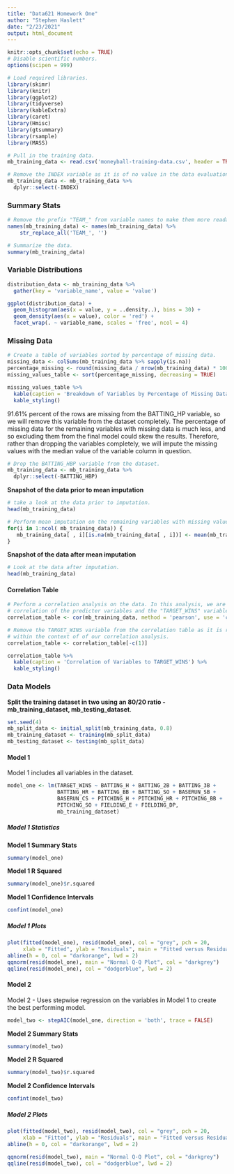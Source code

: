 ```yaml
---
title: "Data621 Homework One"
author: "Stephen Haslett"
date: "2/23/2021"
output: html_document
---
```


```r
knitr::opts_chunk$set(echo = TRUE)
# Disable scientific numbers.
options(scipen = 999)

# Load required libraries.
library(skimr)
library(knitr)
library(ggplot2)
library(tidyverse)
library(kableExtra)
library(caret)
library(Hmisc)
library(gtsummary)
library(rsample)
library(MASS)
```



```r
# Pull in the training data.
mb_training_data <- read.csv('moneyball-training-data.csv', header = TRUE)

# Remove the INDEX variable as it is of no value in the data evaluation.
mb_training_data <- mb_training_data %>% 
  dplyr::select(-INDEX)
```

### Summary Stats

```r
# Remove the prefix "TEAM_" from variable names to make them more readable.
names(mb_training_data) <- names(mb_training_data) %>% 
    str_replace_all('TEAM_', '')

# Summarize the data.
summary(mb_training_data)
```


### Variable Distributions

```r
distribution_data <- mb_training_data %>%
  gather(key = 'variable_name', value = 'value')

ggplot(distribution_data) + 
  geom_histogram(aes(x = value, y = ..density..), bins = 30) + 
  geom_density(aes(x = value), color = 'red') +
  facet_wrap(. ~ variable_name, scales = 'free', ncol = 4)
```


### Missing Data

```r
# Create a table of variables sorted by percentage of missing data. 
missing_data <- colSums(mb_training_data %>% sapply(is.na))
percentage_missing <- round(missing_data / nrow(mb_training_data) * 100, 2)
missing_values_table <- sort(percentage_missing, decreasing = TRUE)

missing_values_table %>%
  kable(caption = 'Breakdown of Variables by Percentage of Missing Data') %>%
  kable_styling()
```


91.61% percent of the rows are missing from the BATTING_HP variable, so we will remove this variable from the dataset completely. The percentage of missing data for the remaining variables with missing data is much less, and so excluding them from the final model could skew the results. Therefore, rather than dropping the variables completely, we will impute the missing values with the median value of the variable column in question.

```r
# Drop the BATTING_HBP variable from the dataset.
mb_training_data <- mb_training_data %>% 
  dplyr::select(-BATTING_HBP)
```

**Snapshot of the data prior to mean imputation**

```r
# take a look at the data prior to imputation.
head(mb_training_data)
```


```r
# Perform mean imputation on the remaining variables with missing values.
for(i in 1:ncol( mb_training_data)) {
   mb_training_data[ , i][is.na(mb_training_data[ , i])] <- mean(mb_training_data[ , i], na.rm = TRUE)
}
```

**Snapshot of the data after mean imputation**

```r
# Look at the data after imputation.
head(mb_training_data)
```


#### Correlation Table

```r
# Perform a correlation analysis on the data. In this analysis, we are only interested in the
# correlation of the predicter variables and the "TARGET_WINS" variable.
correlation_table <- cor(mb_training_data, method = 'pearson', use = 'complete.obs')[,1]

# Remove the TARGET_WINS variable from the correlation table as it is redundant
# within the context of of our correlation analysis.
correlation_table <- correlation_table[-c(1)]

correlation_table %>%
  kable(caption = 'Correlation of Variables to TARGET_WINS') %>%
  kable_styling()
```



### Data Models

**Split the training dataset in two using an 80/20 ratio - mb_training_dataset, mb_testing_dataset**.

```r
set.seed(4)
mb_split_data <- initial_split(mb_training_data, 0.8)
mb_training_dataset <- training(mb_split_data)
mb_testing_dataset <- testing(mb_split_data)
```

#### Model 1

Model 1 includes all variables in the dataset.

```r
model_one <- lm(TARGET_WINS ~ BATTING_H + BATTING_2B + BATTING_3B +
                BATTING_HR + BATTING_BB + BATTING_SO + BASERUN_SB +
                BASERUN_CS + PITCHING_H + PITCHING_HR + PITCHING_BB +
                PITCHING_SO + FIELDING_E + FIELDING_DP,
                mb_training_dataset)
```


##### Model 1 Statistics

**Model 1 Summary Stats**

```r
summary(model_one)
```


**Model 1 R Squared**
```r
summary(model_one)$r.squared
```



**Model 1 Confidence Intervals**
```r
confint(model_one)
```

##### Model 1 Plots

```r
plot(fitted(model_one), resid(model_one), col = "grey", pch = 20,
     xlab = "Fitted", ylab = "Residuals", main = "Fitted versus Residuals")
abline(h = 0, col = "darkorange", lwd = 2)
qqnorm(resid(model_one), main = "Normal Q-Q Plot", col = "darkgrey")
qqline(resid(model_one), col = "dodgerblue", lwd = 2)
```

#### Model 2

Model 2 - Uses stepwise regression on the variables in Model 1 to create the best performing model.

```r
model_two <- stepAIC(model_one, direction = 'both', trace = FALSE)
```


**Model 2 Summary Stats**

```r
summary(model_two)
```


**Model 2 R Squared**
```r
summary(model_two)$r.squared
```


**Model 2 Confidence Intervals**
```r
confint(model_two)
```


##### Model 2 Plots

```r
plot(fitted(model_two), resid(model_two), col = "grey", pch = 20,
     xlab = "Fitted", ylab = "Residuals", main = "Fitted versus Residuals")
abline(h = 0, col = "darkorange", lwd = 2)

qqnorm(resid(model_two), main = "Normal Q-Q Plot", col = "darkgrey")
qqline(resid(model_two), col = "dodgerblue", lwd = 2)
```


